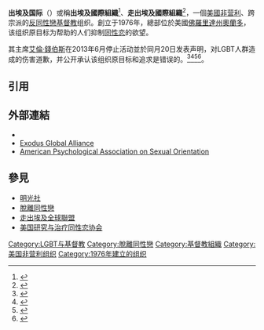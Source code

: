 '''出埃及国际'''（{{lang-en|'''Exodus International'''}}）或稱'''出埃及國際組織'''<ref name=wj>{{cite news|title=拗治同性戀者教會 道歉並宣布關閉|url=http://www.worldjournal.com/view/full_news/22948598/article-%E6%8B%97%E6%B2%BB%E5%90%8C%E6%80%A7%E6%88%80%E8%80%85%E6%95%99%E6%9C%83-%E9%81%93%E6%AD%89%E4%B8%A6%E5%AE%A3%E5%B8%83%E9%97%9C%E9%96%89?instance=menu_news|accessdate=2013-07-07|newspaper=世界新聞網|date=2013-06-21|deadurl=yes|archiveurl=https://web.archive.org/web/20130702081037/http://www.worldjournal.com/view/full_news/22948598/article-%E6%8B%97%E6%B2%BB%E5%90%8C%E6%80%A7%E6%88%80%E8%80%85%E6%95%99%E6%9C%83-%E9%81%93%E6%AD%89%E4%B8%A6%E5%AE%A3%E5%B8%83%E9%97%9C%E9%96%89?instance=menu_news|archivedate=2013-07-02}}</ref>、'''走出埃及國際組織'''<ref>{{cite web|author=張勇傑|title=「走出埃及」App被刪除|url=http://www.truth-light.org.hk/article/title/n2301|publisher=明光社|accessdate=2013-07-07|date=2011-05-15|archive-date=2011-09-17|archive-url=https://web.archive.org/web/20110917231600/http://www.truth-light.org.hk/article/title/n2301|dead-url=no}}</ref>，一個[[美國|美國]][[非营利|非营利]]、跨宗派的[[反同性戀|反同性戀]][[基督教|基督教]]组织。創立于1976年{{r|wj}}，總部位於美國[[佛羅里達州|佛羅里達州]][[奧蘭多|奧蘭多]]，该组织原目标为帮助的人们抑制[[同性恋|同性恋]]的欲望。

其主席[[艾倫·錢伯斯|艾倫·錢伯斯]]在2013年6月停止活动並於同月20日发表声明，对LGBT人群造成的伤害道歉，并公开承认该组织原目标和追求是错误的。<ref name=Change>{{cite web |title=I am sorry |url=http://exodusinternational.org/2013/06/i-am-sorry |accessdate=2013-06-20 |deadurl=yes |archiveurl=https://web.archive.org/web/20130623013409/http://exodusinternational.org/2013/06/i-am-sorry |archivedate=2013-06-23 }}</ref><ref name=Slate>{{cite web | title="Ex-Gay" Ministry Apologizes for the Harm It’s Done to Gay People, Shuts Its Doors | url=http://www.slate.com/blogs/the_slatest/2013/06/20/exodus_international_an_ex_gay_ministry_apologizes_for_the_harm_it_s_done.html | accessdate=2013-06-20 | archive-date=2013-06-20 | archive-url=https://web.archive.org/web/20130620220507/http://www.slate.com/blogs/the_slatest/2013/06/20/exodus_international_an_ex_gay_ministry_apologizes_for_the_harm_it_s_done.html | dead-url=no }}</ref><ref>{{cite news|title=US group that 'converted' gays closes its doors and apologizes 「轉化」同性戀的美國組織結束運作並致歉|url=http://www.taipeitimes.com/News/lang/print/2013/07/02/2003566101|accessdate=2013-07-07|newspaper=台北時報|date=2013-07-02|archive-date=2016-03-04|archive-url=https://web.archive.org/web/20160304075031/http://www.taipeitimes.com/News/lang/print/2013/07/02/2003566101|dead-url=no}}</ref><ref>{{cite news|title=歪理協助同性戀者 美教會認錯兼關門|url=http://news.on.cc/cnt/world/20130621/bkn-20130621060221624-0621_00902_001.html|accessdate=2013-07-07|newspaper=東方日報即時新聞|date=2013-06-21}}{{Dead link|date=2019年4月 |bot=InternetArchiveBot |fix-attempted=yes }}</ref>。
==引用==
{{reflist}}
==外部連結==
* {{official|http://www.exodus.to/}}
* [http://www.exodusglobalalliance.org/ Exodus Global Alliance]{{Wayback|url=http://www.exodusglobalalliance.org/ |date=20130526110831 }}
* [http://www.apa.org/pi/lgbc/publications/justthefacts.html American Psychological Association on Sexual Orientation]{{Wayback|url=http://www.apa.org/pi/lgbc/publications/justthefacts.html |date=20070807205013 }}
== 參見 ==
* [[明光社|明光社]]
* [[脫離同性戀|脫離同性戀]]
* [[走出埃及全球聯盟|走出埃及全球聯盟]]
* [[美国研究与治疗同性恋协会|美国研究与治疗同性恋协会]]

[[Category:LGBT与基督教|Category:LGBT与基督教]]
[[Category:脫離同性戀|Category:脫離同性戀]]
[[Category:基督教組織|Category:基督教組織]]
[[Category:美国非营利组织|Category:美国非营利组织]]
[[Category:1976年建立的组织|Category:1976年建立的组织]]